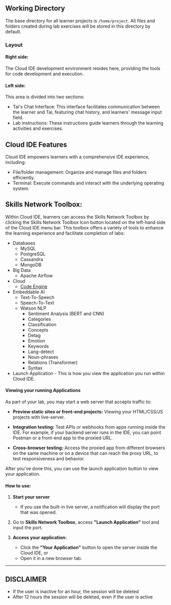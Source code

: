 ## Working Directory

The base directory for all learner projects is ```/home/project```. All files and folders created during lab exercises will be stored in this directory by default.

### Layout

#### Right side: 
The Cloud IDE development environment resides here, providing the tools for code development and execution.

#### Left side: 
This area is divided into two sections:
 - Tai's Chat Interface: This interface facilitates communication between the learner and Tai, featuring chat history, and learners' message input field.
 - Lab instructions: These instructions guide learners through the learning activities and exercises.

## Cloud IDE Features

Cloud IDE empowers learners with a comprehensive IDE experience, including:
 - File/folder management: Organize and manage files and folders efficiently.
 - Terminal: Execute commands and interact with the underlying operating system.

## Skills Network Toolbox:

Within Cloud IDE, learners can access the Skills Network Toolbox by clicking the Skills Network Toolbox Icon button located on the left-hand side of the Cloud IDE menu bar. This toolbox offers a variety of tools to enhance the learning experience and facilitate completion of labs:

- Databases
  - MySQL
  - PostgreSQL
  - Cassandra
  - MongoDB
- Big Data
  - Apache Airflow
- Cloud
  - [Code Engine](./Code-Engine.md)
- Embeddable AI
  - Text-To-Speech
  - Speech-To-Text
  - Watson NLP
    - Sentiment Analysis (BERT and CNN)
    - Categories
    - Classification
    - Concepts
    - Detag
    - Emotion
    - Keywords
    - Lang-detect
    - Noun-phrases
    - Relations (Transformer)
    - Syntax
- Launch Application - This is how you view the application you run within Cloud IDE. 

#### Viewing your running Applications

As part of your lab, you may start a web server that accepts traffic to:

- **Preview static sites or front-end projects:**
  Viewing your HTML/CSS/JS projects with live-server.

- **Integration testing:**
  Test APIs or webhooks from apps running inside the IDE. For example, if your backend server runs in the IDE, you can point Postman or a front-end app to the proxied URL.

- **Cross-browser testing:**
  Access the proxied app from different browsers on the same machine or on a device that can reach the proxy URL, to test responsiveness and behavior.

After you've done this, you can use the launch application button to view your application.

#### How to use:

1. **Start your server**
   - If you use the built-in live server, a notification will display the port that was opened.

2. Go to **Skills Network Toolbox**, access **"Launch Application"** tool and input the port.

3. **Access your application:**
   - Click the **"Your Application"** button to open the server inside the Cloud IDE, or
   - Open it in a new browser tab.

---

## DISCLAIMER

  - If the user is inactive for an hour, the session will be deleted
  - After 12 hours the session will be deleted, even if the user is active